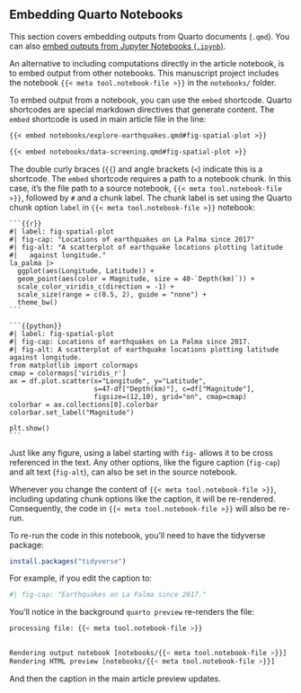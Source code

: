::: callout-note
## Embedding Quarto Notebooks

This section covers embedding outputs from Quarto documents (`.qmd`). You can also [embed outputs from Jupyter Notebooks (`.ipynb`)](/docs/authoring/notebook-embed.qmd).

:::

An alternative to including computations directly in the article notebook, is to embed output from other notebooks. This manuscript project includes the notebook `{{< meta tool.notebook-file >}}` in the `notebooks/` folder.

To embed output from a notebook, you can use the `embed` shortcode. Quarto shortcodes are special markdown directives that generate content. The `embed` shortcode is used in main article file in the line:

::: {.content-visible when-meta="tool.is_rstudio"}
``` .markdown
{{< embed notebooks/explore-earthquakes.qmd#fig-spatial-plot >}}
```
:::

::: {.content-visible when-meta="tool.is_vscode"}
``` .markdown
{{< embed notebooks/data-screening.qmd#fig-spatial-plot >}}
```
:::

The double curly braces (`{{`) and angle brackets (`<`) indicate this is a shortcode. The `embed` shortcode requires a path to a notebook chunk. In this case, it's the file path to a source notebook, `{{< meta tool.notebook-file >}}`, followed by `#` and a chunk label. The chunk label is set using the Quarto chunk option `label` in `{{< meta tool.notebook-file >}}` notebook:

::: {.content-visible when-meta="tool.is_rstudio"}
````.qmd
```{{r}}
#| label: fig-spatial-plot
#| fig-cap: "Locations of earthquakes on La Palma since 2017"
#| fig-alt: "A scatterplot of earthquake locations plotting latitude 
#|   against longitude."
la_palma |> 
  ggplot(aes(Longitude, Latitude)) +
  geom_point(aes(color = Magnitude, size = 40-`Depth(km)`)) +
  scale_color_viridis_c(direction = -1) + 
  scale_size(range = c(0.5, 2), guide = "none") +
  theme_bw()
```
````
:::

::: {.content-visible when-meta="tool.is_vscode"}
````.qmd
```{{python}}
#| label: fig-spatial-plot
#| fig-cap: Locations of earthquakes on La Palma since 2017.
#| fig-alt: A scatterplot of earthquake locations plotting latitude against longitude.
from matplotlib import colormaps
cmap = colormaps['viridis_r']
ax = df.plot.scatter(x="Longitude", y="Latitude", 
                     s=47-df["Depth(km)"], c=df["Magnitude"], 
                     figsize=(12,10), grid="on", cmap=cmap)
colorbar = ax.collections[0].colorbar
colorbar.set_label("Magnitude")

plt.show()
```
````
:::

Just like any figure, using a label starting with `fig-` allows it to be cross referenced in the text. Any other options, like the figure caption (`fig-cap`) and alt text (`fig-alt`), can also be set in the source notebook.

Whenever you change the content of `{{< meta tool.notebook-file >}}`, including updating chunk options like the caption, it will be re-rendered. 
Consequently, the code in `{{< meta tool.notebook-file >}}` will also be re-run.

::: {.content-visible when-meta="tool.is_rstudio"}
To re-run the code in this notebook, you'll need to have the tidyverse package: 
``` r
install.packages("tidyverse")
```
:::


For example, if you edit the caption to:

```.r
#| fig-cap: "Earthquakes on La Palma since 2017."
```

You'll notice in the background `quarto preview` re-renders the file:
```.bash
processing file: {{< meta tool.notebook-file >}}
                                                                                    output file: {{< meta tool.notebook-file >}}

Rendering output notebook [notebooks/{{< meta tool.notebook-file >}}]
Rendering HTML preview [notebooks/{{< meta tool.notebook-file >}}]
```

And then the caption in the main article preview updates.
